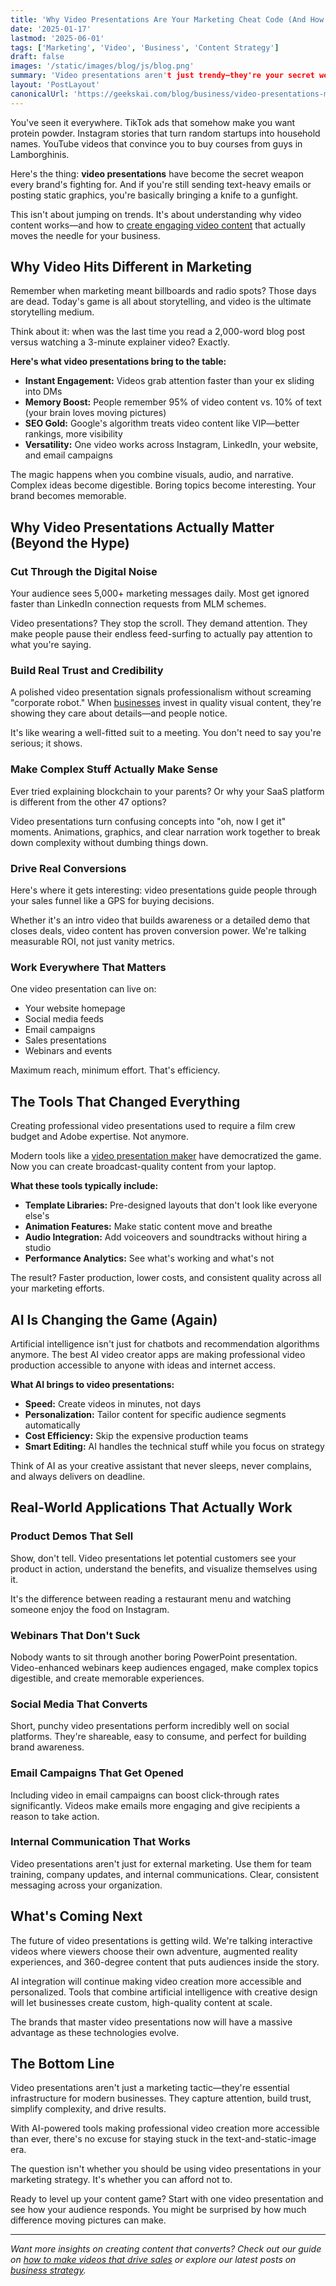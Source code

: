 ```yaml
---
title: 'Why Video Presentations Are Your Marketing Cheat Code (And How to Actually Use Them)'
date: '2025-01-17'
lastmod: '2025-06-01'
tags: ['Marketing', 'Video', 'Business', 'Content Strategy']
draft: false
images: '/static/images/blog/js/blog.png'
summary: 'Video presentations aren't just trendy—they're your secret weapon for cutting through digital noise. Here's how to create content that actually converts, plus the AI tools making it stupid easy.'
layout: 'PostLayout'
canonicalUrl: 'https://geekskai.com/blog/business/video-presentations-marketing-guide/'
---
```


You've seen it everywhere. TikTok ads that somehow make you want protein powder. Instagram stories that turn random startups into household names. YouTube videos that convince you to buy courses from guys in Lamborghinis.

Here's the thing: **video presentations** have become the secret weapon every brand's fighting for. And if you're still sending text-heavy emails or posting static graphics, you're basically bringing a knife to a gunfight.

This isn't about jumping on trends. It's about understanding why video content works—and how to [create engaging video content](https://geekskai.com/blog/how-to-make-videos-that-drive-sales/) that actually moves the needle for your business.

## Why Video Hits Different in Marketing

Remember when marketing meant billboards and radio spots? Those days are dead. Today's game is all about storytelling, and video is the ultimate storytelling medium.

Think about it: when was the last time you read a 2,000-word blog post versus watching a 3-minute explainer video? Exactly.

**Here's what video presentations bring to the table:**

* **Instant Engagement:** Videos grab attention faster than your ex sliding into DMs
* **Memory Boost:** People remember 95% of video content vs. 10% of text (your brain loves moving pictures)
* **SEO Gold:** Google's algorithm treats video content like VIP—better rankings, more visibility
* **Versatility:** One video works across Instagram, LinkedIn, your website, and email campaigns

The magic happens when you combine visuals, audio, and narrative. Complex ideas become digestible. Boring topics become interesting. Your brand becomes memorable.

## Why Video Presentations Actually Matter (Beyond the Hype)

### Cut Through the Digital Noise

Your audience sees 5,000+ marketing messages daily. Most get ignored faster than LinkedIn connection requests from MLM schemes.

Video presentations? They stop the scroll. They demand attention. They make people pause their endless feed-surfing to actually pay attention to what you're saying.

### Build Real Trust and Credibility

A polished video presentation signals professionalism without screaming "corporate robot." When [businesses](https://geekskai.com/blog/business/eco-friendly-business-practices-small-companies/) invest in quality visual content, they're showing they care about details—and people notice.

It's like wearing a well-fitted suit to a meeting. You don't need to say you're serious; it shows.

### Make Complex Stuff Actually Make Sense

Ever tried explaining blockchain to your parents? Or why your SaaS platform is different from the other 47 options?

Video presentations turn confusing concepts into "oh, now I get it" moments. Animations, graphics, and clear narration work together to break down complexity without dumbing things down.

### Drive Real Conversions

Here's where it gets interesting: video presentations guide people through your sales funnel like a GPS for buying decisions.

Whether it's an intro video that builds awareness or a detailed demo that closes deals, video content has proven conversion power. We're talking measurable ROI, not just vanity metrics.

### Work Everywhere That Matters

One video presentation can live on:
- Your website homepage
- Social media feeds
- Email campaigns  
- Sales presentations
- Webinars and events

Maximum reach, minimum effort. That's efficiency.

## The Tools That Changed Everything

Creating professional video presentations used to require a film crew budget and Adobe expertise. Not anymore.

Modern tools like a [video presentation maker](https://invideo.io/make/video-presentation/) have democratized the game. Now you can create broadcast-quality content from your laptop.

**What these tools typically include:**

* **Template Libraries:** Pre-designed layouts that don't look like everyone else's
* **Animation Features:** Make static content move and breathe
* **Audio Integration:** Add voiceovers and soundtracks without hiring a studio
* **Performance Analytics:** See what's working and what's not

The result? Faster production, lower costs, and consistent quality across all your marketing efforts.

## AI Is Changing the Game (Again)

Artificial intelligence isn't just for chatbots and recommendation algorithms anymore. The best AI video creator apps are making professional video production accessible to anyone with ideas and internet access.

**What AI brings to video presentations:**

* **Speed:** Create videos in minutes, not days
* **Personalization:** Tailor content for specific audience segments automatically  
* **Cost Efficiency:** Skip the expensive production teams
* **Smart Editing:** AI handles the technical stuff while you focus on strategy

Think of AI as your creative assistant that never sleeps, never complains, and always delivers on deadline.

## Real-World Applications That Actually Work

### Product Demos That Sell

Show, don't tell. Video presentations let potential customers see your product in action, understand the benefits, and visualize themselves using it.

It's the difference between reading a restaurant menu and watching someone enjoy the food on Instagram.

### Webinars That Don't Suck

Nobody wants to sit through another boring PowerPoint presentation. Video-enhanced webinars keep audiences engaged, make complex topics digestible, and create memorable experiences.

### Social Media That Converts

Short, punchy video presentations perform incredibly well on social platforms. They're shareable, easy to consume, and perfect for building brand awareness.

### Email Campaigns That Get Opened

Including video in email campaigns can boost click-through rates significantly. Videos make emails more engaging and give recipients a reason to take action.

### Internal Communication That Works

Video presentations aren't just for external marketing. Use them for team training, company updates, and internal communications. Clear, consistent messaging across your organization.

## What's Coming Next

The future of video presentations is getting wild. We're talking interactive videos where viewers choose their own adventure, augmented reality experiences, and 360-degree content that puts audiences inside the story.

AI integration will continue making video creation more accessible and personalized. Tools that combine artificial intelligence with creative design will let businesses create custom, high-quality content at scale.

The brands that master video presentations now will have a massive advantage as these technologies evolve.

## The Bottom Line

Video presentations aren't just a marketing tactic—they're essential infrastructure for modern businesses. They capture attention, build trust, simplify complexity, and drive results.

With AI-powered tools making professional video creation more accessible than ever, there's no excuse for staying stuck in the text-and-static-image era.

The question isn't whether you should be using video presentations in your marketing strategy. It's whether you can afford not to.

Ready to level up your content game? Start with one video presentation and see how your audience responds. You might be surprised by how much difference moving pictures can make.

---

*Want more insights on creating content that converts? Check out our guide on [how to make videos that drive sales](https://geekskai.com/blog/how-to-make-videos-that-drive-sales/) or explore our latest posts on [business strategy](https://geekskai.com/blog/business/).*




















